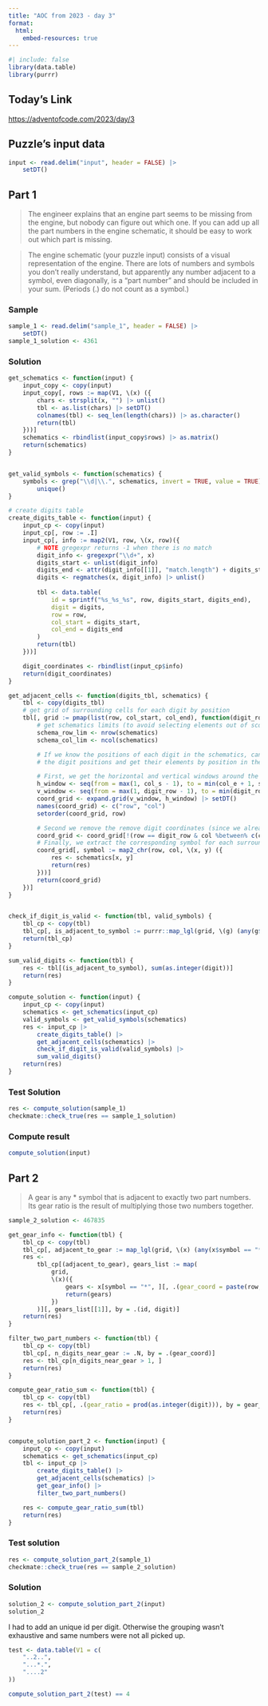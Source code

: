 ```yaml
---
title: "AOC from 2023 - day 3"
format:
  html:
    embed-resources: true
---
```


```r
#| include: false
library(data.table)
library(purrr)
```

## Today's Link

<https://adventofcode.com/2023/day/3>

## Puzzle's input data

```r
input <- read.delim("input", header = FALSE) |>
    setDT()
```

## Part 1

>The engineer explains that an engine part seems to be missing from the engine, but nobody can figure out which one. If you can add up all the part numbers in the engine schematic, it should be easy to work out which part is missing.

>The engine schematic (your puzzle input) consists of a visual representation of the engine. There are lots of numbers and symbols you don't really understand, but apparently any number adjacent to a symbol, even diagonally, is a "part number" and should be included in your sum. (Periods (.) do not count as a symbol.)


### Sample 
```r
sample_1 <- read.delim("sample_1", header = FALSE) |>
    setDT()
sample_1_solution <- 4361
```

### Solution

```r
get_schematics <- function(input) {
    input_copy <- copy(input)
    input_copy[, rows := map(V1, \(x) ({
        chars <- strsplit(x, "") |> unlist()
        tbl <- as.list(chars) |> setDT()
        colnames(tbl) <- seq_len(length(chars)) |> as.character()
        return(tbl)
    }))]
    schematics <- rbindlist(input_copy$rows) |> as.matrix()
    return(schematics)
}


get_valid_symbols <- function(schematics) {
    symbols <- grep("\\d|\\.", schematics, invert = TRUE, value = TRUE) |>
        unique()
}

# create digits table
create_digits_table <- function(input) {
    input_cp <- copy(input)
    input_cp[, row := .I]
    input_cp[, info := map2(V1, row, \(x, row)({
        # NOTE gregexpr returns -1 when there is no match
        digit_info <- gregexpr("\\d+", x)
        digits_start <- unlist(digit_info)
        digits_end <- attr(digit_info[[1]], "match.length") + digits_start - 1
        digits <- regmatches(x, digit_info) |> unlist()
        
        tbl <- data.table(
            id = sprintf("%s_%s_%s", row, digits_start, digits_end),
            digit = digits,
            row = row,
            col_start = digits_start,
            col_end = digits_end
        )
        return(tbl)
    }))]

    digit_coordinates <- rbindlist(input_cp$info)
    return(digit_coordinates)
}

get_adjacent_cells <- function(digits_tbl, schematics) {
    tbl <- copy(digits_tbl)
    # get grid of surrounding cells for each digit by position
    tbl[, grid := pmap(list(row, col_start, col_end), function(digit_row, col_s, col_e) {
        # get schematics limits (to avoid selecting elements out of scope on the schematics)
        schema_row_lim <- nrow(schematics)
        schema_col_lim <- ncol(schematics)

        # If we know the positions of each digit in the schematics, can get the positions of the square around
        # the digit positions and get their elements by position in the schematics

        # First, we get the horizontal and vertical windows around the digit positions
        h_window <- seq(from = max(1, col_s - 1), to = min(col_e + 1, schema_col_lim))
        v_window <- seq(from = max(1, digit_row - 1), to = min(digit_row + 1, schema_row_lim))
        coord_grid <- expand.grid(v_window, h_window) |> setDT()
        names(coord_grid) <- c("row", "col")
        setorder(coord_grid, row)

        # Second we remove the remove digit coordinates (since we already know the contain the digits)
        coord_grid <- coord_grid[!(row == digit_row & col %between% c(col_s, col_e))]
        # Finally, we extract the corresponding symbol for each surrounding cell from the schematics
        coord_grid[, symbol := map2_chr(row, col, \(x, y) ({
            res <- schematics[x, y]
            return(res)
        }))]
        return(coord_grid)
    })]
}


check_if_digit_is_valid <- function(tbl, valid_symbols) {
    tbl_cp <- copy(tbl)
    tbl_cp[, is_adjacent_to_symbol := purrr::map_lgl(grid, \(g) (any(g$symbol %in% valid_symbols)))]
    return(tbl_cp)
}

sum_valid_digits <- function(tbl) {
    res <- tbl[(is_adjacent_to_symbol), sum(as.integer(digit))]
    return(res)
}

compute_solution <- function(input) {
    input_cp <- copy(input)
    schematics <- get_schematics(input_cp)
    valid_symbols <- get_valid_symbols(schematics)
    res <- input_cp |>
        create_digits_table() |>
        get_adjacent_cells(schematics) |>
        check_if_digit_is_valid(valid_symbols) |>
        sum_valid_digits()
    return(res)
}
```

### Test Solution 
```r
res <- compute_solution(sample_1)
checkmate::check_true(res == sample_1_solution)
```

### Compute result

```r
compute_solution(input)
```

## Part 2 

>A gear is any * symbol that is adjacent to exactly two part numbers. Its gear ratio is the result of multiplying those two numbers together.

```r
sample_2_solution <- 467835
```


```r
get_gear_info <- function(tbl) {
    tbl_cp <- copy(tbl)
    tbl_cp[, adjacent_to_gear := map_lgl(grid, \(x) (any(x$symbol == "*")))]
    res <-
        tbl_cp[(adjacent_to_gear), gears_list := map(
            grid,
            \(x)({
                gears <- x[symbol == "*", ][, .(gear_coord = paste(row, col, sep = "_"))]
                return(gears)
            })
        )][, gears_list[[1]], by = .(id, digit)]
    return(res)
}

filter_two_part_numbers <- function(tbl) {
    tbl_cp <- copy(tbl)
    tbl_cp[, n_digits_near_gear := .N, by = .(gear_coord)]
    res <- tbl_cp[n_digits_near_gear > 1, ]
    return(res)
}

compute_gear_ratio_sum <- function(tbl) {
    tbl_cp <- copy(tbl)
    res <- tbl_cp[, .(gear_ratio = prod(as.integer(digit))), by = gear_coord][, sum(gear_ratio)]
    return(res)
}


compute_solution_part_2 <- function(input) {
    input_cp <- copy(input)
    schematics <- get_schematics(input_cp)
    tbl <- input_cp |>
        create_digits_table() |>
        get_adjacent_cells(schematics) |>
        get_gear_info() |>
        filter_two_part_numbers()

    res <- compute_gear_ratio_sum(tbl)
    return(res)
}
```

### Test solution

```r
res <- compute_solution_part_2(sample_1)
checkmate::check_true(res == sample_2_solution)
```

### Solution

```r
solution_2 <- compute_solution_part_2(input)
solution_2
```


I had to add an unique id per digit. Otherwise the grouping wasn't exhaustive and same numbers were not all picked up. 

```r
test <- data.table(V1 = c(
    "..2..",
    "...*.",
    "....2"
))

compute_solution_part_2(test) == 4

```